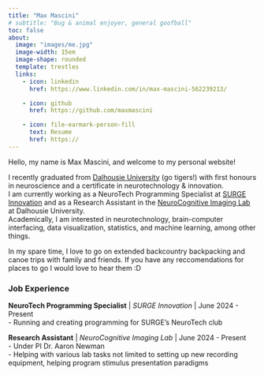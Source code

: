 ```yaml
---
title: "Max Mascini"
# subtitle: "Bug & animal enjoyer, general goofball"
toc: false
about:
  image: "images/me.jpg"
  image-width: 15em
  image-shape: rounded
  template: trestles
  links:
    - icon: linkedin
      href: https://www.linkedin.com/in/max-mascini-562239213/

    - icon: github
      href: https://github.com/maxmascini

    - icon: file-earmark-person-fill
      text: Resume
      href: https://
---
```


Hello, my name is Max Mascini, and welcome to my personal website! <br>

I recently graduated from [Dalhousie University](https://dal.ca) (go tigers!) with first honours in neuroscience and a certificate in neurotechnology & innovation. <br>
I am currently working as a NeuroTech Programming Specialist at [SURGE Innovation](https://surgeinnovation.ca) and as a Research Assistant in the [NeuroCognitive Imaging Lab](https://www.dal.ca/faculty/science/psychology_neuroscience/facilities/neurocognitive-imaging-lab.html) at Dalhousie University. <br>
Academically, I am interested in neurotechnology, brain-computer interfacing, data visualization, statistics, and machine learning, among other things. <br>

In my spare time, I love to go on extended backcountry backpacking and canoe trips with family and friends. If you have any reccomendations for places to go I would love to hear them :D <br>

### Job Experience

**NeuroTech Programming Specialist** | *SURGE Innovation* | June 2024 - Present <br>
- Running and creating programming for SURGE's NeuroTech club <br>

**Research Assistant** | *NeuroCognitive Imaging Lab* | June 2024 - Present <br>
- Under PI Dr. Aaron Newman <br>
- Helping with various lab tasks not limited to setting up new recording equipment, helping program stimulus presentation paradigms <br>

